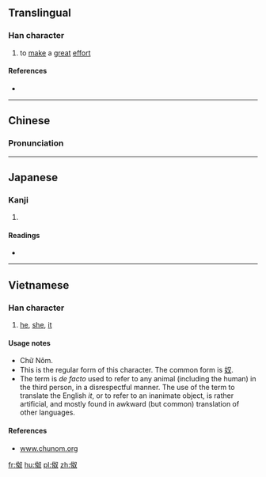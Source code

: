 ==Translingual==

===Han character===
{{Han char|rn=9|rad=人|as=05|sn=7|four=|canj=OVE|ids=⿰亻奴}}

# to [[make an effort|make]] a [[great]] [[effort]]

====References====
* {{Han ref|kx=0096.140|dkj=00464|dj=0204.180|hdz=10140.050|uh=4F2E|ud=20270}}

----

==Chinese==
{{zh-forms}}

===Pronunciation===
{{zh-pron
|m=nú
|c=nou4
|mc=
|oc=
|ma=
|cat=v
}}

----

==Japanese==

===Kanji===
{{ja-kanji|grade=|rs=人05}}

# {{defn|lang=ja|sort=人05}}

====Readings====
* {{ja-readings|on=[[ど]] (do)|kun=[[つとめる]] (tsutomeru)}}

----

==Vietnamese==

===Han character===
{{vi-hantu|[[nó]]|rs=人05}}

# {{context|colloquial|lang=vi}} [[he]], [[she]], [[it]]

====Usage notes====
* Chữ Nôm.
* This is the regular form of this character. The common form is [[奴]].
* The term is ''de facto'' used to refer to any animal (including the human) in the third person, in a disrespectful manner. The use of the term to translate the English ''it'', or to refer to an inanimate object, is rather artificial, and mostly found in awkward (but common) translation of other languages.

====References====
* [http://www.chunom.org/pages/4F2E www.chunom.org]

[[fr:伮]]
[[hu:伮]]
[[pl:伮]]
[[zh:伮]]